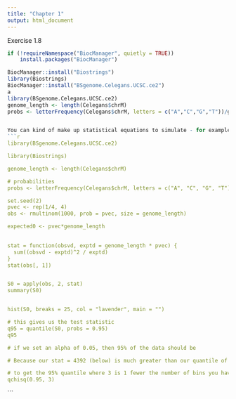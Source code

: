 ```yaml
---
title: "Chapter 1"
output: html_document
---
```


Exercise 1.8 
```r
if (!requireNamespace("BiocManager", quietly = TRUE))
    install.packages("BiocManager")

BiocManager::install("Biostrings")
library(Biostrings)
BiocManager::install("BSgenome.Celegans.UCSC.ce2")
a
library(BSgenome.Celegans.UCSC.ce2)
genome_length <- length(Celegans$chrM)
probs <- letterFrequency(Celegans$chrM, letters = c("A","C","G","T"))/genome_length


You can kind of make up statistical equations to simulate - for example, could just do summation of absoluate value of expected - observed.
```r
library(BSgenome.Celegans.UCSC.ce2)

library(Biostrings)

genome_length <- length(Celegans$chrM)

# probabilities
probs <- letterFrequency(Celegans$chrM, letters = c("A", "C", "G", "T"))/length(Celegans$chrM)

set.seed(2)
pvec <- rep(1/4, 4)
obs <- rmultinom(1000, prob = pvec, size = genome_length)

expected0 <- pvec*genome_length

   
stat = function(obsvd, exptd = genome_length * pvec) {
  sum((obsvd - exptd)^2 / exptd)
}
stat(obs[, 1])


S0 = apply(obs, 2, stat)
summary(S0)


hist(S0, breaks = 25, col = "lavender", main = "")

# this gives us the test statistic
q95 = quantile(S0, probs = 0.95)
q95

# if we set an alpha of 0.05, then 95% of the data should be

# Because our stat = 4392 (below) is much greater than our quantile of 8.045, then we reject the null (the probability is not uniform)

# to get the 95% quantile where 3 is 1 fewer the number of bins you have
qchisq(0.95, 3)
```
```
